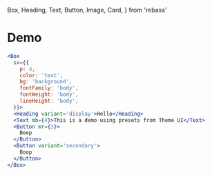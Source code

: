   Box,
  Heading,
  Text,
  Button,
  Image,
  Card,
} from 'rebass'


# Demo

<DemoProvider>

```jsx live=true
<Box
  sx={{
    p: 4,
    color: 'text',
    bg: 'background',
    fontFamily: 'body',
    fontWeight: 'body',
    lineHeight: 'body',
  }}>
  <Heading variant='display'>Hello</Heading>
  <Text mb={4}>This is a demo using presets from Theme UI</Text>
  <Button mr={3}>
    Beep
  </Button>
  <Button variant='secondary'>
    Boop
  </Button>
</Box>
```

</DemoProvider>


